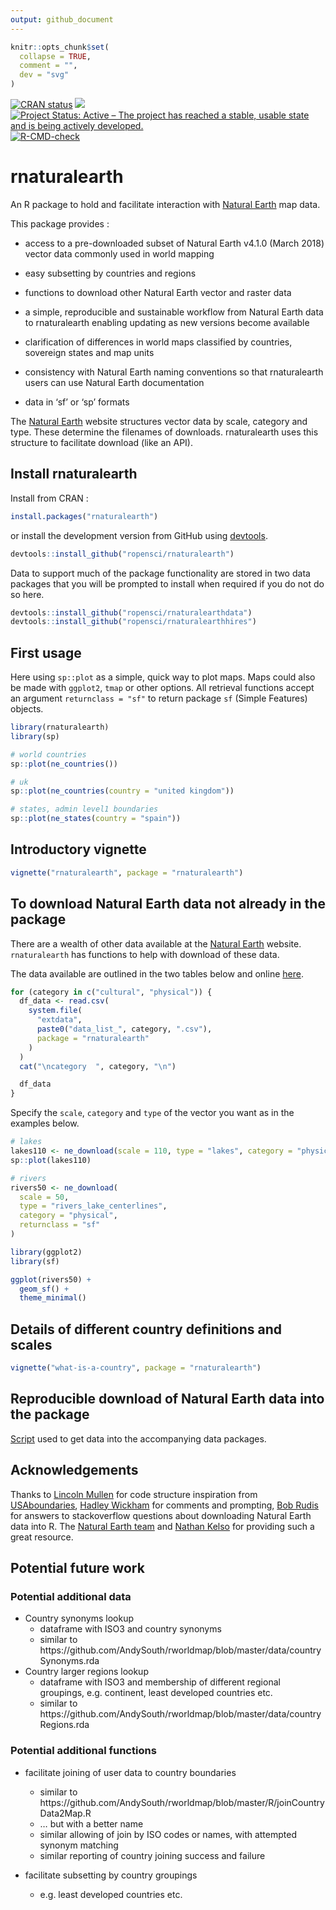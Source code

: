 ```yaml
---
output: github_document
---
```


<!-- README.md is generated from README.Rmd. Please edit that file -->
<!-- used devtools::build_readme() to update the md -->

```r
knitr::opts_chunk$set(
  collapse = TRUE,
  comment = "",
  dev = "svg"
)
```

<!-- badges: start -->

[![CRAN status](https://www.r-pkg.org/badges/version/rnaturalearth)](https://CRAN.R-project.org/package=rnaturalearth)
[![](https://badges.ropensci.org/22_status.svg)](https://github.com/ropensci/software-review/issues/22)
[![Project Status: Active – The project has reached a stable, usable state and is being actively developed.](https://www.repostatus.org/badges/latest/active.svg)](https://www.repostatus.org/#active)
[![R-CMD-check](https://github.com/ropensci/rnaturalearth/actions/workflows/R-CMD-check.yaml/badge.svg)](https://github.com/ropensci/rnaturalearth/actions/workflows/R-CMD-check.yaml)

<!-- badges: end -->

# rnaturalearth

An R package to hold and facilitate interaction with [Natural Earth](https://www.naturalearthdata.com/) map data.

This package provides :

- access to a pre-downloaded subset of Natural Earth v4.1.0 (March 2018) vector data commonly used in world mapping

- easy subsetting by countries and regions

- functions to download other Natural Earth vector and raster data

- a simple, reproducible and sustainable workflow from Natural Earth data to rnaturalearth enabling updating as new versions become available

- clarification of differences in world maps classified by countries, sovereign states and map units

- consistency with Natural Earth naming conventions so that rnaturalearth users can use Natural Earth documentation

- data in 'sf' or 'sp' formats

The [Natural Earth](https://www.naturalearthdata.com/) website structures vector data by scale, category and type. These determine the filenames of downloads. rnaturalearth uses this structure to facilitate download (like an API).

## Install rnaturalearth

Install from CRAN :

```r
install.packages("rnaturalearth")
```

or install the development version from GitHub using [devtools](https://github.com/r-lib/devtools).

```r
devtools::install_github("ropensci/rnaturalearth")

```

Data to support much of the package functionality are stored in two data packages that you will be prompted to install when required if you do not do so here.

```r
devtools::install_github("ropensci/rnaturalearthdata")
devtools::install_github("ropensci/rnaturalearthhires")
```

## First usage

Here using `sp::plot` as a simple, quick way to plot maps. Maps could also be made with `ggplot2`, `tmap` or other options. All retrieval functions accept an argument `returnclass = "sf"` to return package `sf` (Simple Features) objects.

```r
library(rnaturalearth)
library(sp)

# world countries
sp::plot(ne_countries())

# uk
sp::plot(ne_countries(country = "united kingdom"))

# states, admin level1 boundaries
sp::plot(ne_states(country = "spain"))
```

## Introductory vignette

```r
vignette("rnaturalearth", package = "rnaturalearth")
```

## To download Natural Earth data not already in the package

There are a wealth of other data available at the [Natural Earth](https://www.naturalearthdata.com/) website. `rnaturalearth` has functions to help with download of these data.

The data available are outlined in the two tables below and online [here](https://www.naturalearthdata.com/downloads/50m-physical-vectors/).

```r

for (category in c("cultural", "physical")) {
  df_data <- read.csv(
    system.file(
      "extdata",
      paste0("data_list_", category, ".csv"),
      package = "rnaturalearth"
    )
  )
  cat("\ncategory  ", category, "\n")

  df_data
}
```

Specify the `scale`, `category` and `type` of the vector you want as in the examples below.

```r
# lakes
lakes110 <- ne_download(scale = 110, type = "lakes", category = "physical")
sp::plot(lakes110)

# rivers
rivers50 <- ne_download(
  scale = 50,
  type = "rivers_lake_centerlines",
  category = "physical",
  returnclass = "sf"
)

library(ggplot2)
library(sf)

ggplot(rivers50) +
  geom_sf() +
  theme_minimal()
```

## Details of different country definitions and scales

```r
vignette("what-is-a-country", package = "rnaturalearth")
```

## Reproducible download of Natural Earth data into the package

[Script](https://github.com/ropensci/rnaturalearthdata/blob/master/data-raw/data_download_script.r) used to get data into the accompanying data packages.

## Acknowledgements

Thanks to [Lincoln Mullen](https://github.com/lmullen) for code structure inspiration from [USAboundaries](https://github.com/ropensci/USAboundaries), [Hadley Wickham](https://github.com/hadley) for comments and prompting, [Bob Rudis](https://github.com/hrbrmstr) for answers to stackoverflow questions about downloading Natural Earth data into R. The [Natural Earth team](https://www.naturalearthdata.com/about/contributors/) and [Nathan Kelso](https://github.com/nvkelso) for providing such a great resource.

## Potential future work

### Potential additional data

- Country synonyms lookup
  - dataframe with ISO3 and country synonyms
  - similar to https://github.com/AndySouth/rworldmap/blob/master/data/countrySynonyms.rda
- Country larger regions lookup
  - dataframe with ISO3 and membership of different regional groupings, e.g. continent, least developed countries etc.
  - similar to https://github.com/AndySouth/rworldmap/blob/master/data/countryRegions.rda

### Potential additional functions

- facilitate joining of user data to country boundaries

  - similar to https://github.com/AndySouth/rworldmap/blob/master/R/joinCountryData2Map.R
  - ... but with a better name
  - similar allowing of join by ISO codes or names, with attempted synonym matching
  - similar reporting of country joining success and failure

- facilitate subsetting by country groupings
  - e.g. least developed countries etc.


